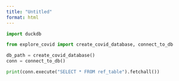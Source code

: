 ```yaml
---
title: "Untitled"
format: html
---
```


```python
import duckdb

```


```python
from explore_covid import create_covid_database, connect_to_db

db_path = create_covid_database()
conn = connect_to_db()

print(conn.execute("SELECT * FROM ref_table").fetchall())

```

